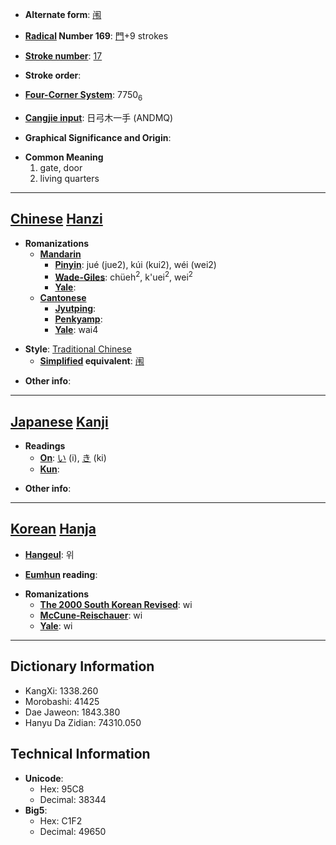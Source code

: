 * '''Alternate form''': [[闱]]

* '''[[Wiktionary:Chinese radical index| Radical]] Number 169''': [[Wiktionary:Chinese radical index 門|門]]+9 strokes

* '''[[Wiktionary:Chinese total strokes index|Stroke number]]''': [[Wiktionary:Chinese total strokes index 17|17]]

* '''Stroke order''': 

* '''[[Wiktionary:Chinese four corner index|Four-Corner System]]''': 7750<sub>6</sub>

* '''[[Wiktionary:Chinese Cangjie index|Cangjie input]]''': 日弓木一手 (ANDMQ)

* '''Graphical Significance and Origin''': 

* '''Common Meaning'''
*#gate, door
*# living quarters


----

== [[Chinese]] [[Hanzi]] ==

* '''Romanizations'''
** '''[[Mandarin]]'''
*** '''[[Pinyin]]''': jué (jue2), kúi (kui2), wéi (wei2)
*** '''[[Wade-Giles]]''': chüeh<sup>2</sup>, k'uei<sup>2</sup>, wei<sup>2</sup>
*** '''[[Yale]]''': 
** '''[[Cantonese]]'''
*** '''[[Jyutping]]''':
*** '''[[Penkyamp]]''': 
*** '''[[Yale]]''': wai4

* '''Style''': [[Traditional Chinese]] 
** '''[[Simplified Chinese|Simplified]] equivalent''': [[闱]]

* '''Other info''': 

----

== [[Japanese]] [[Kanji]] ==

* '''Readings'''
** '''[[On]]''': [[い]] (i), [[き]] (ki)
** '''[[Kun]]''': 

* '''Other info''':  

----

== [[Korean]] [[Hanja]] ==

* '''[[Hangeul]]''': 위

* '''[[Eumhun]] reading''': 

* '''Romanizations'''
** '''[[The 2000 South Korean Revised Romanization|The 2000 South Korean Revised]]''': wi
** '''[[McCune-Reischauer]]''': wi
** '''[[Yale]]''': wi

----

== Dictionary Information ==

* KangXi: 1338.260
* Morobashi: 41425
* Dae Jaweon: 1843.380
* Hanyu Da Zidian: 74310.050

== Technical Information ==

* '''Unicode''':
** Hex: 95C8
** Decimal: 38344
* '''Big5''':
** Hex: C1F2
** Decimal: 49650